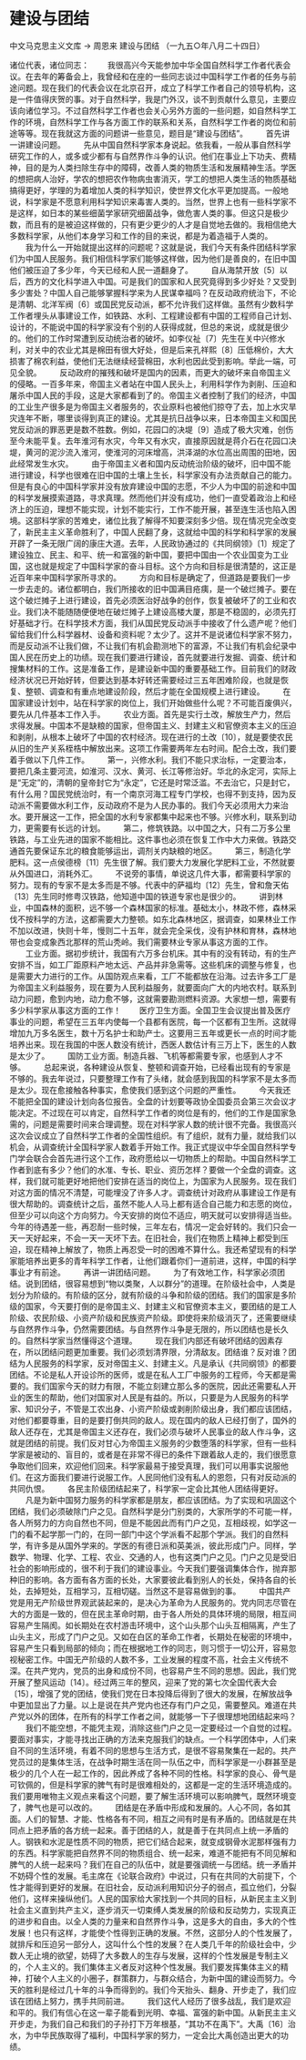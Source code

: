 # 建设与团结

中文马克思主义文库 -> 周恩来
建设与团结
（一九五○年八月二十四日）


诸位代表，诸位同志：
　　我很高兴今天能参加中华全国自然科学工作者代表会议。在去年的筹备会上，我曾经和在座的一些同志谈过中国科学工作者的任务与前途问题。现在我们的代表会议在北京召开，成立了科学工作者自己的领导机构，这是一件值得庆贺的事。对于自然科学，我是门外汉，谈不到贡献什么意见，主要应该向诸位学习。不过自然科学工作者也会关心另外方面的一些问题，如自然科学工作的环境，自然科学工作与各方面工作的联系和关系，自然科学工作者的岗位和前途等等。现在我就这方面的问题讲一些意见，题目是“建设与团结”。
　　首先讲一讲建设问题。
　　先从中国自然科学家本身说起。依我看，一般从事自然科学研究工作的人，或多或少都有与自然界作斗争的认识。他们在事业上下功夫、费精神，目的是为人类扫除生存中的障碍，改善人类的物质生活和发展精神生活。学医的想把病人治好，学农的想把农作物病虫害消灭，学工的想把人类生活的物质基础搞得更好，学理的为着增加人类的科学知识，使世界文化水平更加提高。一般地说，科学家是不愿意利用科学知识来毒害人类的。当然，世界上也有一些科学家不是这样，如日本的某些细菌学家研究细菌战争，做危害人类的事。但这只是极少数，而且有的是被迫这样做的，只有更少更少的人才是自觉地去做的。我相信绝大多数科学家，从他们本身学习和工作的目的来说，都是为着造福于人类的。
　　我为什么一开始就提出这样的问题呢？这就是说，我们今天有条件团结科学家们为中国人民服务。我们相信科学家们能够这样做，因为他们是善良的，在旧中国他们被压迫了多少年，今天已经和人民一道翻身了。
　　自从海禁开放〔5〕以后，西方的文化科学进入中国。可是我们的国家和人民究竟得到多少好处？又受到多少害处？中国人自己能够掌握科学来为人民谋幸福吗？在反动政府统治下，不论是清朝、北洋军阀〔6〕或国民党反动派，都不允许我们这样做。虽然有少数科学工作者埋头从事建设工作，如铁路、水利、工程建设都有中国的工程师自己计划、设计的，不能说中国的科学家没有个别的人获得成就，但总的来说，成就是很少的。他们的工作时常遭到反动统治者的破坏。如李仪祉〔7〕先生在关中兴修水利，对关中的农业尤其是棉田有很大好处，但是后来孔祥熙〔8〕压低棉价，大大损害了棉农利益，使他们无法继续经营棉田，水利也因此受到影响。举此一端，可见全貌。
　　反动政府的摧残和破坏是国内的因素，而更大的破坏来自帝国主义的侵略。一百多年来，帝国主义者站在中国人民头上，利用科学作为剥削、压迫和屠杀中国人民的手段，这是大家都看到了的。帝国主义者控制了我们的经济，中国的工业生产很多是为帝国主义者服务的，农业原料也被他们掠夺了去，加上水灾旱灾连年不断，哪里谈得到真正的建设。尤其是抗日战争以来，日本帝国主义和国民党反动派的罪恶更是数不胜数。例如，花园口的决堤〔9〕造成了极大灾难，创伤至今未能平复。去年淮河有水灾，今年又有水灾，直接原因就是蒋介石在花园口决堤，黄河的泥沙流入淮河，使淮河的河床增高，洪泽湖的水位高出周围的田地，因此经常发生水灾。
　　由于帝国主义者和国内反动统治阶级的破坏，旧中国不能进行建设，科学也很难在旧中国的土壤上生长，科学家没有办法贡献自己的能力。但是有良心的中国科学家并没有放弃建设中国的志愿，不少人为中国的前途和中国的科学发展摸索道路，寻求真理。然而他们并没有成功，他们一直受着政治上和经济上的压迫，理想不能实现，计划不能实行，工作不能开展，甚至连生活也陷入困境。这部科学家的苦难史，诸位比我了解得不知要深刻多少倍。现在情况完全改变了，新民主主义革命胜利了，中国人民翻了身，这就给中国的科学和科学家的发展开辟了一条无限广阔的康庄大道。去年，人民政协通过的《共同纲领》〔1〕规定了建设独立、民主、和平、统一和富强的新中国，要把中国由一个农业国变为工业国，这也就是规定了中国科学家的奋斗目标。这个方向和目标是很清楚的，这正是近百年来中国科学家所寻求的。
　　方向和目标是确定了，但道路是要我们一步一步去走的。诸位都明白，我们所接收的旧中国满目疮痍，是一个破烂摊子。要在这个破烂摊子上进行建设，首先必须医治好战争的创作，恢复被破坏了的工业和农业。我们决不能随随便便地在破烂摊子上建设高楼大厦，那是不稳固的，必须先打好基础才行。在科学技术方面，我们从国民党反动派手中接收了什么遗产呢？他们留给我们什么科学器材、设备和资料呢？太少了。这并不是说诸位科学家不努力，而是反动派不让我们做，不让我们有机会勘测地下的富源，不让我们有机会纪录中国人民在历史上的功绩。现在我们要进行建设，首先就要进行发掘、调查、统计和搜集材料的工作。这是准备工作，是建设新中国的重要基础工作。目前我们的财政经济状况已开始好转，但要达到基本好转还需要经过三五年困难阶段，也就是恢复、整顿、调查和有重点地建设阶段，然后才能在全国规模上进行建设。
　　在国家建设计划中，站在科学家的岗位上，我们开始做些什么呢？不可能百废俱兴，要先从几件基本工作入手。
　　农业方面。首先是实行土改，解放生产力，然后求得发展。中国本不是缺粮的国家，但帝国主义、封建主义和官僚资本主义的压迫和剥削，从根本上破坏了中国的农村经济。现在进行的土改〔10〕，就是要使农民从旧的生产关系桎梏中解放出来。这项工作需要两年左右时间。配合土改，我们要着手做以下几件工作。
　　第一，兴修水利。我们不能只求治标，一定要治本，要把几条主要河流，如淮河、汉水、黄河、长江等修治好。华北的永定河，实际上是“无定”的，清朝的皇帝封它为“永定”，它还是时常泛滥。不去治它，只是封它，有什么用？国民党统治时，有一个南京河海工程专门学校，也得不到支持，因为反动派不需要做水利工作，反动政府不是为人民办事的。我们今天必须用大力来治水。要开展这一工作，把全国的水利专家都集中起来也不够。兴修水利，联系到动力，更需要有长远的计划。
　　第二，修筑铁路。以中国之大，只有二万多公里铁路，与工业先进的国家不能相比。这件事也必须在恢复工作中大力来做。铁路交通首先要保证东北的粮食能够运出，调剂关内缺粮的地区。
　　第三，制造化学肥料。这一点侯德榜〔11〕先生很了解。我们要大力发展化学肥料工业，不然就要从外国进口，消耗外汇。
　　不说旁的事情，单说这几件大事，都需要科学家的努力。现有的专家不是太多而是不够。代表中的萨福均〔12〕先生，曾和詹天佑〔13〕先生同时修粤汉铁路，他知道中国的铁道专家也是很少的。
　　讲到林业，中国森林的面积，远不够一个森林国家的标准。基础太小，林政不修，森林采伐不按科学的方法，这都需要大力整顿。如东北森林地区，据调查，如果林业工作不加以改进，快则十年，慢则二十五年，就会完全采伐，没有护林和育林，森林地带也会变成象西北那样的荒山秃岭。我们需要林业专家从事这方面的工作。
　　工业方面。据初步统计，我国有六万多台机床。其中有的没有转动，有的生产安排不当，如工厂距原料产地太远、产品并非急需等。这些机床的调整与修复，也是需要大力进行的工作。从国防观点来看，工厂不能都放在沿海。过去许多工厂是为帝国主义利益服务，现在要为人民利益服务，就要面向广大的内地农村。联系到动力问题，愈到内地，动力愈不够，这就需要勘测燃料资源。大家想一想，需要有多少科学家从事这方面的工作！
　　医疗卫生方面。全国卫生会议提出普及医疗事业的问题，希望在三五年内使每一个县都有医院，每一个区都有卫生所。这就得增加九万多名医生，数十万名护士和助产士。这要用三五年或更长一点的时间才能培养出来。现在我国的中医人数没有统计，西医人数估计有三万上下，医生的人数是太少了。
　　国防工业方面。制造兵器、飞机等都需要专家，也感到人才不够。
　　总起来说，各种建设从恢复、整顿和调查开始，已经看出现有的专家是不够的。我去年说过，只要整理工作有了头绪，就会感到我国的科学家不是太多而是太少。现在愈接触各种事实，愈使我们感到这个问题的严重性。
　　今天我还不能把全国的建设计划向各位报告。全盘的计划要等政协全国委员会第三次会议才能决定。不过现在可以肯定，自然科学工作者的岗位是有的，他们的工作是国家急需的，问题是需要时间来合理调整。现在对科学家人数的统计很不完备。我很高兴这次会议成立了自然科学工作者的全国性组织。有了组织，就有力量，就给我们以机会，从调查统计全国科学家人数着手开始工作。我正式提议中华全国自然科学专门学会联合会首先进行这个工作，政府愿给以一切物质上的帮助。中国自然科学工作者到底有多少？他们的水准、专长、职业、资历怎样？要做一个全盘的调查。这样，我们就可能更好地把他们安排在适当的岗位上，为国家为人民服务。现在我们对这方面的情况不清楚，可能埋没了许多人才。调查统计对政府从事建设工作是有很大帮助的。调查统计之后，虽然不能人人马上都有适合自己能力和志愿的岗位，但至少可以向这个方向努力。今天安排的岗位不适应，明天就可以安排得适当些。今年的待遇差一些，再忍耐一些时候，三年左右，情况一定会好转的。我们只会一天一天好起来，不会一天一天坏下去。在旧社会，我们在物质上精神上都受到压迫，现在精神上解放了，物质上再忍受一时的困难不算什么。我还希望现有的科学家能培养出更多的青年科学工作者，让他们跟着你们一道前进，这样，中国的科学事业才有前途。
　　再讲一讲团结问题。
　　为了有效地工作，科学家必须团结。说到团结，很容易想到“物以类聚，人以群分”的道理。在阶级社会中，人类是划分为阶级的。有阶级的区分，就有阶级的斗争和阶级的团结。我们的国家是多阶级的国家，今天要打倒的是帝国主义、封建主义和官僚资本主义，要团结的是工人阶级、农民阶级、小资产阶级和民族资产阶级。即使将来阶级消灭了，还需要继续与自然界作斗争，仍然需要团结。与自然界作斗争是无限的，所以团结也是长久的。自然科学家当然懂得这个道理。
　　现在我们内部还有破坏团结的因素存在，所以团结问题更加重要。我们必须划清界限，分清敌友。团结谁？反对谁？团结为人民服务的科学家，反对帝国主义、封建主义。凡是承认《共同纲领》的都要团结。不论是私人开设诊所的医师，或是在私人工厂中服务的工程师，今天都是需要的。我们国家今天的财力有限，不能立刻建立那么多的医院，因此还需要私人开业的医生的帮助，他们对国家对人民是有益的。所以，只要是为人民服务的科学家、知识分子，不管是工农出身、小资产阶级或剥削阶级出身，我们都应该团结，对他们都要尊重，目的是要打倒共同的敌人。现在国内的敌人已经打倒了，国外的敌人还存在，尤其是帝国主义还存在，我们必须与破坏人民事业的敌人作斗争，这就是团结的前提。我们反对甘心为帝国主义服务的少数堕落的科学家，但有一些科学家是被动的、盲目的，或者是在非常不得已的条件下跟着敌人走的，我们很愿意争取他们回来，欢迎他们回来。科学家最易于接受真理，我们可以用事实说服他们。在这方面我们要进行说服工作。人民同他们没有私人的恩怨，只有对反动派的共同仇恨。
　　各民主阶级团结起来了，科学家一定会比其他人团结得更好。
　　凡是为新中国努力服务的科学家都是朋友，都应该团结。为了实现和巩固这个团结，我们必须破除门户之见。自然科学是分门别类的，大家所学的不可能一样，各人所努力的方向自然也不同，但是不能因此而有门户之见，互相歧视，如学这一门的看不起学那一门的，在同一部门中这个学派看不起那个学派。我们的自然科学，有许多是从国外学来的。学医的有德日派和英美派，彼此形成门户。同样，学数学、物理、化学、工程、农业、交通的人，也有这类门户之见。门户之见是受旧社会的影响形成的，很不利于我们的建设事业。今天我们要强调集体合作，抛弃那种旧的影响。各方面有各方面的长处，大家要彼此看到别人的长处，保持各自的长处，去掉短处，互相学习，互相切磋。当然这不是容易做到的事。
　　中国共产党是用无产阶级世界观武装起来的，是决心为革命为人民服务的。党内同志尽管在大的方面是一致的，但在民主革命时期，由于各人所处的具体环境的局限，相互间容易产生隔阂。如长期处在农村游击环境中，这个山头那个山头互相隔离，产生了山头主义，形成了门户之见。又如在白区的革命工作者，长期处在秘密的环境中，容易产生只看到局部的倾向；而在根据地工作的同志，则习惯于一切公开，容易忽视秘密工作。中国无产阶级的人数不多，工业发展的程度不高，社会主义传统不深。在共产党内，党员的出身和成份不同，也容易产生不同的思想。因此，我们党开展了整风运动〔14〕。经过两三年的整风，迎来了党的第七次全国代表大会〔15〕，增强了党的团结，使我们党在日本投降后得到了很大的发展，在解放战争中更加显出了力量。以上是说在共产党内也还存有门户之见，需要整风。难道在共产党以外的团体，在所有的科学工作者之间，就能够一下子很理想地团结起来吗？
　　我们不能空想，不能凭主观，消除这些门户之见一定要经过一个自觉的过程。要面对事实，才能寻找出正确的方法来克服我们的缺点。一个科学团体中，人们来自不同的生活环境，有着不同的思想与生活方式，是很不容易聚集在一起的。共产党员过的是集体生活，在战争时期生活在同一队伍之中，而科学家是一小群甚至是极少的几个人在一起工作的，因此养成了各种不同的性格。科学家的良心、骨气是可钦佩的，但是科学家的脾气有时是很难相处的，这都是一定的生活环境造成的。我们要用唯物主义观点来看这个问题，要了解生活环境可以影响脾气，既然环境变了，脾气也是可以改的。
　　团结是在矛盾中形成和发展的。人心不同，各如其面。人们的智慧、才能、性格各有不同，相互之间有时是有矛盾的。团结就是在共同点上把矛盾的各方统一起来。善于团结的人，就是善于在共同点上统一矛盾的人。钢铁和水泥是性质不同的物质，把它们结合起来，就变成钢骨水泥那样强有力的东西。科学家能把自然界不同的物质组合、统一起来，难道不能把有不同见解和脾气的人统一起来吗？我们在自己的队伍中，就是要强调统一与团结。统一矛盾并不妨碍个性的发展。毛主席在《论联合政府》中说过，只有在共同的大前提下，个性才能得到更好的发展。在旧社会，反动派利用知识分子的弱点，孤立他们，分裂他们，这样来操纵他们。人民的国家给大家找到一个共同的目标，从新民主主义到社会主义直到共产主义，逐步消灭一切束缚人类发展的阶级和反动势力，实现真正的进步和自由。以全人类的力量来和自然界作斗争，这是多大的自由，多大的个性发展！也只有这样，才能使个性得到正确的发展。不然，这部分人的个性发展了，就排斥和压迫另一部分人，这叫什么个性的发展？在人类几千年的阶级社会中，少数人无止境的欲望，妨碍了大多数人的生存与发展，这样的个性发展是专制主义的，个人主义的。我们集体主义者反对这种个性发展。我们要发挥集体主义的精神，打破个人主义的小圈子，群策群力，与群众结合，为新中国的建设而努力。今天的胜利是经过几十年的斗争而得到的。我们今天抬头、翻身、开步走了，我们应该在团结上努力，携手共同前进。
　　我们这代人经历了很多战乱，我们是欢迎和平的。我们有信心在这一辈子能看到光明、幸福、富强的新中国。从新民主主义开步走，为我们自己和我们的子孙打下万年根基，“其功不在禹下”。大禹〔16〕治水，为中华民族取得了福利，中国科学家的努力，一定会比大禹创造出更大的功绩。



